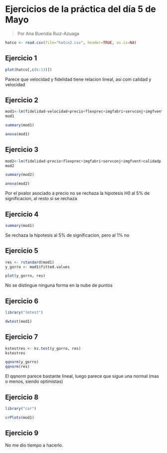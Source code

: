 # Ejercicios de la práctica del día 5 de Mayo

> Por Ana Buendía Ruiz-Azuaga

```r
hatco <- read.csv(file="hatco2.csv", header=TRUE, as.is=NA)
```

## Ejercicio 1

```r
plot(hatco[,c(6:13)])
```

Parece que velocidad y fidelidad tiene relacion lineal, asi com calidad y velocidad


## Ejercicio 2

```r
mod1<-lm(fidelidad~velocidad+precio+flexprec+imgfabri+servconj+imgfvent+calidadp,hatco)
mod1

summary(mod1)

anova(mod1)
```

## Ejercicio 3

```r
mod2<-lm(fidelidad~precio+flexprec+imgfabri+servconj+imgfvent+calidadp,hatco)
mod2

summary(mod2)

anova(mod2)
```

Por el pvalor asociado a precio no se rechaza la hipotesis H0 al 5% de significacion, al resto si se rechaza


## Ejercicio 4

```r
summary(mod1)
```

Se rechaza la hipotesis al 5% de significacion, pero al 1% no

## Ejercicio 5

```r
res <- rstandard(mod1)
y_gorro <- mod1$fitted.values

plot(y_gorro, res)
```

No se distingue ninguna forma en la nube de puntos

## Ejercicio 6

```r
library("lmtest")

dwtest(mod1)
```

## Ejercicio 7

```r
kstestres <- ks.test(y_gorro, res)
kstestres

qqnorm(y_gorro)
qqnorm(res)
```

El qqnorm parece bastante lineal, luego parece que sigue una normal (mas o menos, siendo optimistas)

## Ejercicio 8

```r
library("car")

crPlots(mod1)
```

## Ejercicio 9

No me dio tiempo a hacerlo.